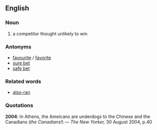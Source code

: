 ==English==
===Noun===
# a competitor thought unlikely to win
===Antonyms===
*[[favourite]] / [[favorite]]
*[[sure bet]]
*[[safe bet]]
===Related words===
*[[also-ran]]
===Quotations===
'''2004''': In Athens, the Ameicans are underdogs to the Chinese and the Canadians (''the Canadians!'') &mdash; ''The New Yorker,'' 30 August 2004, p.40